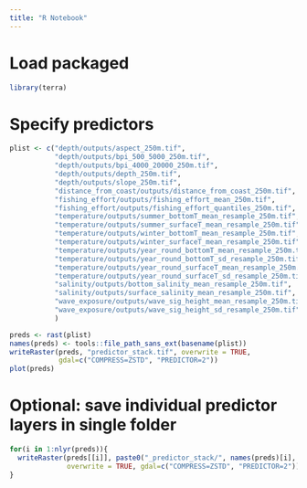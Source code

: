 ```yaml
---
title: "R Notebook"
---
```


# Load packaged
```r
library(terra)
```

# Specify predictors
```r
plist <- c("depth/outputs/aspect_250m.tif",
           "depth/outputs/bpi_500_5000_250m.tif",
           "depth/outputs/bpi_4000_20000_250m.tif",
           "depth/outputs/depth_250m.tif",
           "depth/outputs/slope_250m.tif",
           "distance_from_coast/outputs/distance_from_coast_250m.tif",
           "fishing_effort/outputs/fishing_effort_mean_250m.tif",
           "fishing_effort/outputs/fishing_effort_quantiles_250m.tif",
           "temperature/outputs/summer_bottomT_mean_resample_250m.tif",
           "temperature/outputs/summer_surfaceT_mean_resample_250m.tif",
           "temperature/outputs/winter_bottomT_mean_resample_250m.tif",
           "temperature/outputs/winter_surfaceT_mean_resample_250m.tif",
           "temperature/outputs/year_round_bottomT_mean_resample_250m.tif",
           "temperature/outputs/year_round_bottomT_sd_resample_250m.tif",
           "temperature/outputs/year_round_surfaceT_mean_resample_250m.tif",
           "temperature/outputs/year_round_surfaceT_sd_resample_250m.tif",
           "salinity/outputs/bottom_salinity_mean_resample_250m.tif",
           "salinity/outputs/surface_salinity_mean_resample_250m.tif",
           "wave_exposure/outputs/wave_sig_height_mean_resample_250m.tif.tif",
           "wave_exposure/outputs/wave_sig_height_sd_resample_250m.tif"
           )
```

```r
preds <- rast(plist)
names(preds) <- tools::file_path_sans_ext(basename(plist))
writeRaster(preds, "predictor_stack.tif", overwrite = TRUE, 
            gdal=c("COMPRESS=ZSTD", "PREDICTOR=2"))
plot(preds)
```

# Optional: save individual predictor layers in single folder
```r
for(i in 1:nlyr(preds)){
  writeRaster(preds[[i]], paste0("_predictor_stack/", names(preds)[i], ".tif"), 
              overwrite = TRUE, gdal=c("COMPRESS=ZSTD", "PREDICTOR=2"))
}
```



